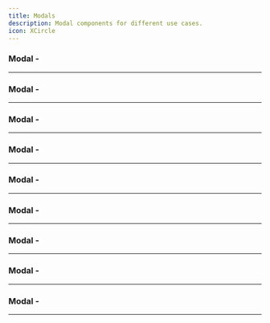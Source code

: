 ```yaml
---
title: Modals
description: Modal components for different use cases.
icon: XCircle
---
```


### Modal - 


<Preview link="modals/modal-01">
    <Modal01 />
</Preview>

---

### Modal - 


<Preview link="modals/modal-02">
    <Modal02 />
</Preview>

---

### Modal - 


<Preview link="modals/modal-03">
    <Modal03 />
</Preview>

---

### Modal - 


<Preview link="modals/modal-04">
    <Modal04 />
</Preview>

---

### Modal - 


<Preview link="modals/modal-05">
    <Modal05 />
</Preview>

---

### Modal - 


<Preview link="modals/modal-06">
    <Modal06 />
</Preview>

---

### Modal - 


<Preview link="modals/modal-08">
    <Modal08 />
</Preview>

---

### Modal - 


<Preview link="modals/modal-09">
    <Modal09 />
</Preview>

---

### Modal - 


<Preview link="modals/modal-10">
    <Modal10 />
</Preview>

---
